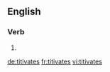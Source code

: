 
==English==

===Verb===
{{head|en}}

# {{en-third-person singular of|titivate}}

[[de:titivates]]
[[fr:titivates]]
[[vi:titivates]]